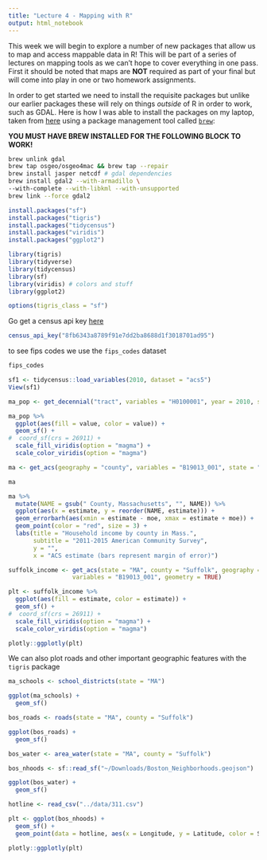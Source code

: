 ```yaml
---
title: "Lecture 4 - Mapping with R"
output: html_notebook
---
```


This week we will begin to explore a number of new packages that allow us to map and access mappable data in R! This will be part of a series of lectures on mapping tools as we can't hope to cover everything in one pass. First it should be noted that maps are **NOT** required as part of your final but will come into play in one or two homework assignments. 

In order to get started we need to install the requisite packages but unlike our earlier packages these will rely on things _outside_ of R in order to work, such as GDAL. Here is how I was able to install the packages on my laptop, taken from [here](https://www.karambelkar.info/2016/10/gdal-2-on-mac-with-homebrew/) using a package management tool called [`brew`](https://brew.sh/):

**YOU MUST HAVE BREW INSTALLED FOR THE FOLLOWING BLOCK TO WORK!**

```bash
brew unlink gdal
brew tap osgeo/osgeo4mac && brew tap --repair
brew install jasper netcdf # gdal dependencies
brew install gdal2 --with-armadillo \
--with-complete --with-libkml --with-unsupported
brew link --force gdal2
```


```r
install.packages("sf")
install.packages("tigris")
install.packages("tidycensus")
install.packages("viridis")
install.packages("ggplot2")
```

```r
library(tigris)
library(tidyverse)
library(tidycensus)
library(sf)
library(viridis) # colors and stuff
library(ggplot2)

options(tigris_class = "sf")
```

Go get a census api key [here](http://api.census.gov/data/key_signup.html)

```r
census_api_key("8fb6343a8789f91e7dd2ba8688d1f3018701ad95")
```
to see fips codes we use the `fips_codes` dataset
```r
fips_codes
```

```r
sf1 <- tidycensus::load_variables(2010, dataset = "acs5")
View(sf1)
```

```r
ma_pop <- get_decennial("tract", variables = "H0100001", year = 2010, state = "MA", geometry = T)

ma_pop %>%
  ggplot(aes(fill = value, color = value)) + 
  geom_sf() + 
#  coord_sf(crs = 26911) + 
  scale_fill_viridis(option = "magma") + 
  scale_color_viridis(option = "magma")
```

```r
ma <- get_acs(geography = "county", variables = "B19013_001", state = "MA")

ma

ma %>%
  mutate(NAME = gsub(" County, Massachusetts", "", NAME)) %>%
  ggplot(aes(x = estimate, y = reorder(NAME, estimate))) +
  geom_errorbarh(aes(xmin = estimate - moe, xmax = estimate + moe)) +
  geom_point(color = "red", size = 3) +
  labs(title = "Household income by county in Mass.",
       subtitle = "2011-2015 American Community Survey",
       y = "",
       x = "ACS estimate (bars represent margin of error)")
```

```r
suffolk_income <- get_acs(state = "MA", county = "Suffolk", geography = "tract", 
                  variables = "B19013_001", geometry = TRUE)

plt <- suffolk_income %>%
  ggplot(aes(fill = estimate, color = estimate)) + 
  geom_sf() + 
#  coord_sf(crs = 26911) + 
  scale_fill_viridis(option = "magma") + 
  scale_color_viridis(option = "magma")

plotly::ggplotly(plt)
```

We can also plot roads and other important geographic features with the `tigris` package
```r
ma_schools <- school_districts(state = "MA")

ggplot(ma_schools) +
  geom_sf()

bos_roads <- roads(state = "MA", county = "Suffolk")

ggplot(bos_roads) +
  geom_sf()
```

```r
bos_water <- area_water(state = "MA", county = "Suffolk")

bos_nhoods <- sf::read_sf("~/Downloads/Boston_Neighborhoods.geojson")

ggplot(bos_water) +
  geom_sf()
```


```r
hotline <- read_csv("../data/311.csv")

plt <- ggplot(bos_nhoods) +
  geom_sf() +
  geom_point(data = hotline, aes(x = Longitude, y = Latitude, color = SUBJECT))

plotly::ggplotly(plt)
```